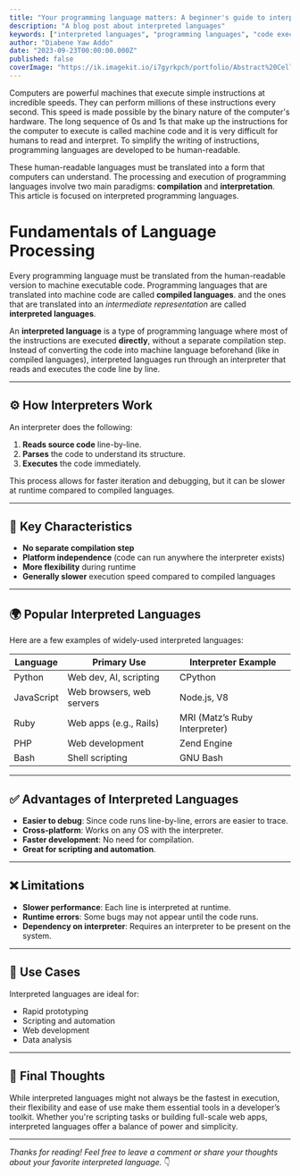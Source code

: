 ```yaml
---
title: "Your programming language matters: A beginner's guide to interpreted languages"
description: "A blog post about interpreted languages"
keywords: ["interpreted languages", "programming languages", "code execution"]
author: "Diabene Yaw Addo"
date: "2023-09-23T00:00:00.000Z"
published: false
coverImage: "https://ik.imagekit.io/i7gyrkpch/portfolio/Abstract%20Cellular%20Network.jpeg?updatedAt=1744931600422"
---
```


Computers are powerful machines that execute simple instructions at incredible speeds. They can perform millions of these instructions every second. This speed is made possible by the binary nature of the computer's hardware. The long sequence of 0s and 1s that make up the instructions for the computer to execute is called machine code and it is very difficult for humans to read and interpret. To simplify the writing of instructions, programming languages are developed to be human-readable.

These human-readable languages must be translated into a form that computers can understand. The processing and execution of programming languages involve two main paradigms: **compilation** and **interpretation**. This article is focused on interpreted programming languages.

# Fundamentals of Language Processing

Every programming language must be translated from the human-readable version to machine executable code. Programming languages that are translated into machine code are called **compiled languages**. and the ones that are translated into an _intermediate representation_ are called **interpreted languages**.

An **interpreted language** is a type of programming language where most of the instructions are executed **directly**, without a separate compilation step. Instead of converting the code into machine language beforehand (like in compiled languages), interpreted languages run through an interpreter that reads and executes the code line by line.

---

## ⚙️ How Interpreters Work

An interpreter does the following:

1. **Reads source code** line-by-line.
2. **Parses** the code to understand its structure.
3. **Executes** the code immediately.

This process allows for faster iteration and debugging, but it can be slower at runtime compared to compiled languages.

---

## 🧠 Key Characteristics

- **No separate compilation step**
- **Platform independence** (code can run anywhere the interpreter exists)
- **More flexibility** during runtime
- **Generally slower** execution speed compared to compiled languages

---

## 🌍 Popular Interpreted Languages

Here are a few examples of widely-used interpreted languages:

| Language   | Primary Use               | Interpreter Example           |
| ---------- | ------------------------- | ----------------------------- |
| Python     | Web dev, AI, scripting    | CPython                       |
| JavaScript | Web browsers, web servers | Node.js, V8                   |
| Ruby       | Web apps (e.g., Rails)    | MRI (Matz’s Ruby Interpreter) |
| PHP        | Web development           | Zend Engine                   |
| Bash       | Shell scripting           | GNU Bash                      |

---

## ✅ Advantages of Interpreted Languages

- **Easier to debug**: Since code runs line-by-line, errors are easier to trace.
- **Cross-platform**: Works on any OS with the interpreter.
- **Faster development**: No need for compilation.
- **Great for scripting and automation**.

---

## ❌ Limitations

- **Slower performance**: Each line is interpreted at runtime.
- **Runtime errors**: Some bugs may not appear until the code runs.
- **Dependency on interpreter**: Requires an interpreter to be present on the system.

---

## 🧪 Use Cases

Interpreted languages are ideal for:

- Rapid prototyping
- Scripting and automation
- Web development
- Data analysis

---

## 💬 Final Thoughts

While interpreted languages might not always be the fastest in execution, their flexibility and ease of use make them essential tools in a developer’s toolkit. Whether you're scripting tasks or building full-scale web apps, interpreted languages offer a balance of power and simplicity.

---

_Thanks for reading! Feel free to leave a comment or share your thoughts about your favorite interpreted language._ 👇
